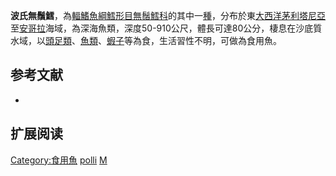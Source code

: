 {{Speciesbox
| name = 波氏無鬚鱈
| status = NE
| status_system = IUCN3.1
| image = 
| genus = Merluccius
| species = polli
| authority = [[Cadenat|Cadenat]], 1950
| synonyms = *''Merluccius merluccius polli'', Cadenat, 1950
*''Merluccius cadenati'', Doutre, 1960
}}
'''波氏無鬚鱈'''，為[[輻鰭魚綱|輻鰭魚綱]][[鱈形目|鱈形目]][[無鬚鱈科|無鬚鱈科]]的其中一[[種|種]]，分布於東[[大西洋|大西洋]][[茅利塔尼亞|茅利塔尼亞]]至[[安哥拉|安哥拉]]海域，為深海魚類，深度50-910公尺，體長可達80公分，棲息在沙底質水域，以[[頭足類|頭足類]]、[[魚類|魚類]]、[[蝦子|蝦子]]等為食，生活習性不明，可做為食用魚。

==参考文献==
*{{FishBase_species|genus=Merluccius|species=polli|year=2016|month=2}}

== 扩展阅读 ==
{{refbegin}}
{{wikispecies-inline|Merluccius polli|波氏無鬚鱈}}
{{refend}}
{{Taxonbar|from=Q5577106}}

[[Category:食用魚|Category:食用魚]]
[[Category:無鬚鱈屬|polli]]
[[Category:1950年描述的魚類|M]]


{{鱈形目小作品}}